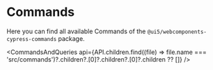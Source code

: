 
<Meta title="Commands" />

<TableOfContent headingSelector="h2" />

# Commands

Here you can find all available Commands of the `@ui5/webcomponents-cypress-commands` package.

<CommandsAndQueries
  api={API.children.find((file) => file.name === 'src/commands')?.children?.[0]?.children?.[0]?.children ?? []}
/>

<Footer />
